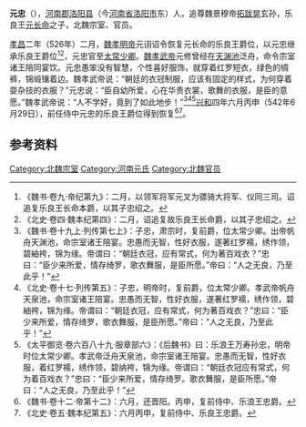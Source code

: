 {{for|魏孝文帝时的重臣拓跋忠|拓跋忠}}
'''元忠'''（{{bd|？|| ？| |}}），[[河南郡|河南郡]][[洛阳县|洛阳县]]（今[[河南省|河南省]][[洛阳市|洛阳市]]东）人，追尊魏景穆帝[[拓跋晃|拓跋晃]]玄孙，乐良王[[元长命|元长命]]之子，北魏宗室、官员。

[[孝昌_(年号)|孝昌]]二年（526年）二月，[[魏孝明帝|魏孝明帝]]元诩诏令恢复元长命的乐良王爵位，以元忠继承乐良王爵位<ref>《魏书·卷九·帝纪第九》：二月，以领军将军元叉为骠骑大将军、仪同三司。诏追复乐良王长命本爵，以其子忠绍之。</ref><ref>《北史·卷四·魏本纪第四》：二月，诏追复故乐良王长命爵，以其子忠绍之。</ref>，元忠官至[[太常少卿|太常少卿]]。[[魏孝武帝|魏孝武帝]]元修曾经在[[天渊池|天渊池]]泛舟，命令宗室诸王陪同宴饮。元忠愚笨没有智慧，个性喜好服饰，就穿着红罗短衣，绿色的绸裤，锦缎镶着边。魏孝武帝说：“朝廷的衣冠制服，应该有固定的样式，为何穿着耍杂技的衣服？”元忠说：“臣自幼所爱，心在华贵衣裳，歌舞的衣服，是臣的意愿。”魏孝武帝说：“人不学好，竟到了如此地步！”<ref>《魏书·卷十九上·列传第七上》：子忠，肃宗时，复前爵，位太常少卿。出帝帆舟天渊池，命宗室诸王陪宴。忠愚而无智，性好衣服，遂著红罗襦，绣作领，碧紬袴，锦为缘。帝谓曰：“朝廷衣冠，应有常式，何为著百戏衣？”忠曰：“臣少来所爱，情存绮罗，歌衣舞服，是臣所愿。”帝曰：“人之无良，乃至此乎！”</ref><ref>《北史·卷十七·列传第五》：子忠，明帝时，复前爵，位太常少卿。孝武帝帆舟天泉池，命宗室诸王陪宴。忠愚而无智，性好衣服，遂著红罗襦，绣作领，碧紬袴，锦为缘。帝谓曰：“朝廷衣冠，应有常式，何为著百戏衣？”忠曰：“臣少来所爱，情存绮罗，歌衣舞服，是臣所愿。”帝曰：“人之无良，乃至此乎！”</ref><ref>《太平御览·卷六百八十九·服章部六》：《后魏书》曰：乐浪王万寿孙忠，明帝时位太常少卿。孝武帝泛舟天泉池，命宗室诸王陪宴。忠愚而无智，性好衣服，着红罗襦，绣作领，碧纳袴，锦为缘。帝谓曰：“朝廷衣冠应有常式，何为着百戏衣？”忠曰：“臣少来所爱，情存绮罗。歌衣舞服，是臣所愿。”帝曰：“人之无良，乃至此乎！”</ref>[[兴和_(年号)|兴和]]四年六月丙申（542年6月29日），前任侍中元忠的乐良王爵位得到恢复<ref>《魏书·卷十二·帝第十二》：六月，还晋阳。丙申，复前侍中、乐浪王忠爵。</ref><ref>《北史·卷五·魏本纪第五》：六月丙申，复前侍中、乐良王忠爵。</ref>。

==参考资料==
{{reflist}}

[[Category:北魏宗室|Category:北魏宗室]]
[[Category:河南元氏|Category:河南元氏]]
[[Category:北魏官员|Category:北魏官员]]